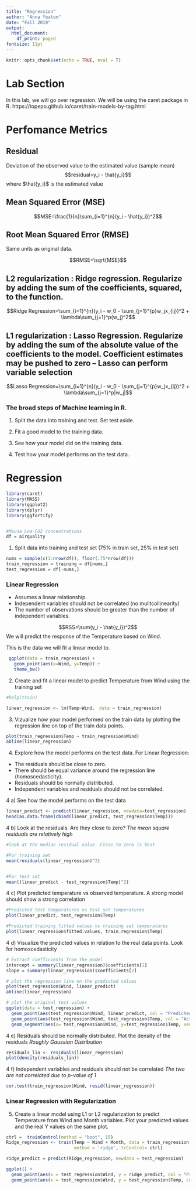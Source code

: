 ```yaml
---
title: "Regression"
author: "Anna Yeaton"
date: "Fall 2019"
output:
  html_document:
    df_print: paged
fontsize: 11pt
---
```


```r
knitr::opts_chunk$set(echo = TRUE, eval = T)
```

# Lab Section

In this lab, we will go over regression. We will be using the caret package in R. https://topepo.github.io/caret/train-models-by-tag.html

# Perfomance Metrics 

## Residual 

Deviation of the observed value to the estimated value (sample mean)
$$residual=y_i - \hat{y_i}$$
where $\hat{y_i}$ is the estimated value

## Mean Squared Error (MSE)

$$MSE=\frac{1}{n}\sum_{i=1}^{n}(y_i - \hat{y_i})^2$$

## Root Mean Squared Error (RMSE)
Same units as original data.

$$RMSE=\sqrt{MSE}$$

## L2 regularization : Ridge regression. Regularize by adding the sum of the coefficients, squared, to the function. 

$$Ridge Regression=\sum_{i=1}^{n}(y_i - w_0 - \sum_{j=1}^{p}w_jx_{ij})^2 + \lambda\sum_{j=1}^p(w_j)^2$$

## L1 regularization : Lasso Regression. Regularize by adding the sum of the absolute value of the coefficients to the model. Coefficient estimates may be pushed to zero -- Lasso can perform variable selection

$$Lasso Regression=\sum_{i=1}^{n}(y_i - w_0 - \sum_{j=1}^{p}w_jx_{ij})^2 + \lambda\sum_{j=1}^p|w_j|$$


\newpage

### The broad steps of Machine learning in R. 

1. Split the data into training and test. Set test aside. 

2. Fit a good model to the training data. 

3. See how your model did on the training data.

4. Test how your model performs on the test data. 

# Regression

```r
library(caret)
library(MASS)
library(ggplot2)
library(dplyr)
library(ggfortify)


#Mauna Loa CO2 concentrations
df = airquality
```


1. Split data into training and test set (75% in train set, 25% in test set)

```r
nums = sample(c(1:nrow(df)), floor(.75*nrow(df)))
train_regression = training = df[nums,]
test_regression = df[-nums,]
```


### Linear Regression

* Assumes a linear relationship. 
* Independent variables should not be correlated (no mulitcollinearity)
* The number of observations should be greater than the number of independent variables.


$$RSS=\sum(y_i - \hat{y_i})^2$$
We will predict the response of the Temperature based on Wind. 

This is the data we will fit a linear model to. 
```r
 ggplot(data = train_regression) +
   geom_point(aes(x=Wind, y=Temp)) +
   theme_bw()
```

2. Create and fit a linear model to predict Temperature from Wind using the training set

```r
#help(train)

linear_regression <- lm(Temp~Wind， data = train_regression)
```


3. Vizualize how your model performed on the train data by plotting the regression line on top of the train data points. 
```r
plot(train_regression$Temp ~ train_regression$Wind)
abline(linear_regression)
```


4. Explore how the model performs on the test data. For Linear Regression:

* The residuals should be close to zero.
* There should be equal variance around the regression line (homoscedasticity).
* Residuals should be normally distributed.
* Independent variables and residuals should not be correlated.

4 a) See how the model performs on the test data
```r
linear_predict <- predict(linear_regression, newdata=test_regression)
head(as.data.frame(cbind(linear_predict, test_regression$Temp)))
```

4 b) Look at the residuals. Are they close to zero?
*The mean square residuals are relatively high*
```r
#look at the median residual value. Close to zero is best

#For training set
mean(residuals(linear_regression)^2)


#For test set
mean((linear_predict - test_regression$Temp)^2)
```


4 c) Plot predicted temperature vs observed temperature. A strong model should show a strong correlation

```r
#Predicted test temperatures vs test set temperatures
plot(linear_predict, test_regression$Temp)

#Predicted training fitted values vs training set temperatures
plot(linear_regression$fitted.values, train_regression$Temp)

```

4 d) Visualize the predicted values in relation to the real data points. Look for homoscedasticity
```r
# Extract coefficients from the model
intercept = summary(linear_regression)$coefficients[1]
slope = summary(linear_regression)$coefficients[2]

# plot the regression line on the predicted values
plot(test_regression$Wind, linear_predict)
abline(linear_regression)

# plot the original test values
ggplot(data = test_regression) + 
  geom_point(aes(test_regression$Wind, linear_predict, col = "Predicted Temperature")) +
  geom_point(aes(test_regression$Wind, test_regression$Temp, col = "Actual Temperature")) + 
  geom_segment(aes(x= test_regression$Wind, y=test_regression$Temp, xend = test_regression$Wind, yend = linear_predict))

```

4 e) Residuals should be normally distributed. Plot the density of the residuals
*Roughly Gaussian Distribution*
```r
residuals_lin <- residuals(linear_regression)
plot(density(residuals_lin))

```


4 f) Independent variables and residuals should not be correlated
*The two are not correlated due to p-value of 1*
```r
cor.test(train_regression$Wind, resid(linear_regression))
```


### Linear Regression with Regularization

5. Create a linear model using L1 or L2 regularization to predict Temperature from Wind and Month variables. Plot your predicted values and the real Y values on the same plot. 

```r
ctrl =  trainControl(method = "boot", 15)
Ridge_regression <- train(Temp ~ Wind + Month, data = train_regression,
                          method = 'ridge', trControl= ctrl) 

ridge_predict = predict(Ridge_regression, newdata = test_regression)

ggplot() +
  geom_point(aes(x = test_regression$Wind, y = ridge_predict, col = "Predicted")) +
  geom_point(aes(x = test_regression$Wind, y = test_regression$Temp, col = "Actual"))

```

